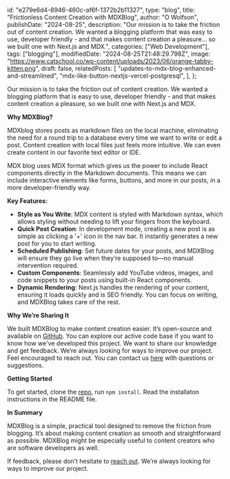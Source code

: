   id: "e279e6d4-8946-460c-af6f-1372b2b11327",
  type: "blog",
  title: "Frictionless Content Creation with MDXBlog",
  author: "O Wolfson",
  publishDate: "2024-08-25",
  description:
    "Our mission is to take the friction out of content creation. We wanted a blogging platform that was easy to use, developer friendly - and that makes content creation a pleasure... so we built one with Next.js and MDX.",
  categories: ["Web Development"],
  tags: ["blogging"],
  modifiedDate: "2024-08-25T21:48:29.798Z",
  image:
    "https://www.catschool.co/wp-content/uploads/2023/06/orange-tabby-kitten.png",
  draft: false,
  relatedPosts: [
    "updates-to-mdx-blog-enhanced-and-streamlined",
    "mdx-like-button-nextjs-vercel-postgresql",
  ],
};

Our mission is to take the friction out of content creation. We wanted a blogging platform that is easy to use, developer friendly - and that makes content creation a pleasure, so we built one with Next.js and MDX.

**Why MDXBlog?**

MDXblog stores posts as markdown files on the local machine, eliminating the need for a round trip to a database every time we want to write or edit a post. Content creation with local files just feels more intuitive. We can even create content in our favorite text editor or IDE.

MDX blog uses MDX format which gives us the power to include React components directly in the Markdown documents. This means we can include interactive elements like forms, buttons, and more in our posts, in a more developer-friendly way.

**Key Features:**

- **Style as You Write**: MDX content is styled with Markdown syntax, which allows styling without needing to lift your fingers from the keyboard.
- **Quick Post Creation**: In development mode, creating a new post is as simple as clicking a '+' icon in the nav bar. It instantly generates a new post for you to start writing.
- **Scheduled Publishing**: Set future dates for your posts, and MDXBlog will ensure they go live when they’re supposed to—no manual intervention required.
- **Custom Components**: Seamlessly add YouTube videos, images, and code snippets to your posts using built-in React components.
- **Dynamic Rendering**: Next.js handles the rendering of your content, ensuring it loads quickly and is SEO friendly. You can focus on writing, and MDXBlog takes care of the rest.

**Why We’re Sharing It**

We built MDXBlog to make content creation easier. It’s open-source and available on [GitHub](https://github.com/owolfdev/mdx-blog). You can explore our active code base if you want to know how we've developed this project. We want to share our knowledge and get feedback. We’re always looking for ways to improve our project. Feel encouraged to reach out. You can contact us [here](/contact) with questions or suggestions.

**Getting Started**

To get started, clone the [repo](https://github.com/owolfdev/mdx-blog), run `npm install`. Read the installaton instructions in the README file.

**In Summary**

MDXBlog is a simple, practical tool designed to remove the friction from blogging. It’s about making content creation as smooth and straightforward as possible. MDXBlog might be especially useful to content creators who are software developers as well.

If feedback, please don’t hesitate to [reach out](/contact). We’re always looking for ways to improve our project.
